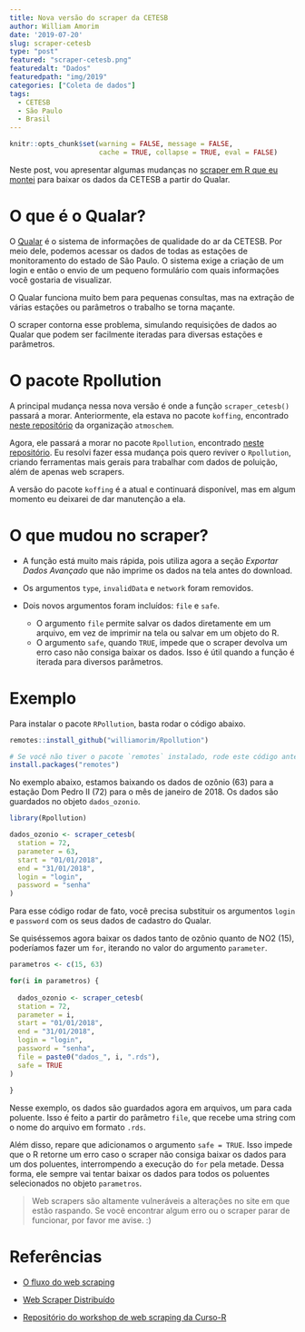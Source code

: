 ```yaml
---
title: Nova versão do scraper da CETESB
author: William Amorim
date: '2019-07-20'
slug: scraper-cetesb
type: "post"
featured: "scraper-cetesb.png"
featuredalt: "Dados"
featuredpath: "img/2019"
categories: ["Coleta de dados"]
tags:
  - CETESB
  - São Paulo
  - Brasil
---
```


```r
knitr::opts_chunk$set(warning = FALSE, message = FALSE,
                      cache = TRUE, collapse = TRUE, eval = FALSE)
```

Neste post, vou apresentar algumas mudanças no [scraper em R que eu montei](https://www.rpollution.com/blog/scraper-cetesb/) para baixar os dados da CETESB a partir do Qualar.

# O que é o Qualar?

O [Qualar](http://qualar.cetesb.sp.gov.br/qualar/home.do) é o sistema de informações de qualidade do ar da CETESB. Por meio dele, podemos acessar os dados de todas as estações de monitoramento do estado de São Paulo. O sistema exige a criação de um login e então o envio de um pequeno formulário com quais informações você gostaria de visualizar.

O Qualar funciona muito bem para pequenas consultas, mas na extração de várias estações ou parâmetros o trabalho se torna maçante.

O scraper contorna esse problema, simulando requisições de dados ao Qualar que podem ser facilmente iteradas para diversas estações e parâmetros.

# O pacote Rpollution

A principal mudança nessa nova versão é onde a função `scraper_cetesb()` passará a morar. Anteriormente, ela estava no pacote `koffing`, encontrado [neste repositório](https://github.com/atmoschem/koffing) da organização `atmoschem`.

Agora, ele passará a morar no pacote `Rpollution`, encontrado [neste repositório](https://github.com/williamorim/Rpollution). Eu resolvi fazer essa mudança pois quero reviver o `Rpollution`, criando ferramentas mais gerais para trabalhar com dados de poluição, além de apenas web scrapers.

A versão do pacote `koffing` é a atual e continuará disponível, mas em algum momento eu deixarei de dar manutenção a ela.

# O que mudou no scraper?

- A função está muito mais rápida, pois utiliza agora a seção _Exportar Dados Avançado_ que não imprime os dados na tela antes do download.

- Os argumentos `type`, `invalidData` e `network` foram removidos.

- Dois novos argumentos foram incluídos: `file` e `safe`.
    - O argumento `file` permite salvar os dados diretamente em um arquivo, em vez de imprimir na tela ou salvar em um objeto do R.
    - O argumento `safe`, quando `TRUE`, impede que o scraper devolva um erro caso não consiga baixar os dados. Isso é útil quando a função é iterada para diversos parâmetros.

# Exemplo

Para instalar o pacote `RPollution`, basta rodar o código abaixo.

```r
remotes::install_github("williamorim/Rpollution")

# Se você não tiver o pacote `remotes` instalado, rode este código antes:
install.packages("remotes")
```

No exemplo abaixo, estamos baixando os dados de ozônio (63) para a estação Dom Pedro II (72) para o mês de janeiro de 2018. Os dados são guardados no objeto `dados_ozonio`.

```r
library(Rpollution)

dados_ozonio <- scraper_cetesb(
  station = 72, 
  parameter = 63,
  start = "01/01/2018", 
  end = "31/01/2018",
  login = "login", 
  password = "senha"
)
```

Para esse código rodar de fato, você precisa substituir os argumentos `login` e `password` com os seus dados de cadastro do Qualar.

Se quiséssemos agora baixar os dados tanto de ozônio quanto de NO2 (15), poderíamos fazer um `for`, iterando no valor do argumento `parameter`.

```r
parametros <- c(15, 63)

for(i in parametros) {
  
  dados_ozonio <- scraper_cetesb(
  station = 72, 
  parameter = i,
  start = "01/01/2018", 
  end = "31/01/2018",
  login = "login", 
  password = "senha",
  file = paste0("dados_", i, ".rds"),
  safe = TRUE
)
  
}
```

Nesse exemplo, os dados são guardados agora em arquivos, um para cada poluente. Isso é feito a partir do parâmetro `file`, que recebe uma string com o nome do arquivo em formato `.rds`.

Além disso, repare que adicionamos o argumento `safe = TRUE`. Isso impede que o R retorne um erro caso o scraper não consiga baixar os dados para um dos poluentes, interrompendo a execução do `for` pela metade. Dessa forma, ele sempre vai tentar baixar os dados para todos os poluentes selecionados no objeto `parametros`. 

> Web scrapers são altamente vulneráveis a alterações no site em que estão raspando. Se você encontrar algum erro ou o scraper parar de funcionar, por favor me avise. :)

# Referências

- [O fluxo do web scraping](http://curso-r.com/blog/2018/02/18/2018-02-18-fluxo-scraping/)

- [Web Scraper Distribuído](http://curso-r.com/blog/2018/02/17/2018-02-17-scraper-distribuido/)

- [Repositório do workshop de web scraping da Curso-R](https://github.com/curso-r/201904-workshop-web-scraping)